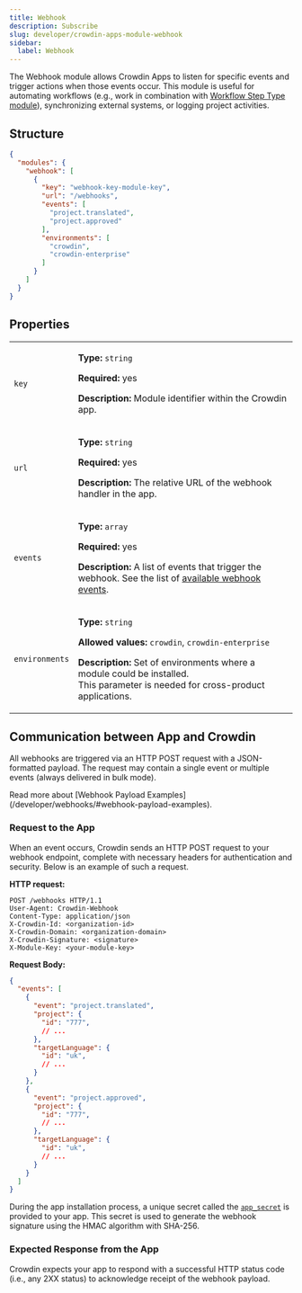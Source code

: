 ```yaml
---
title: Webhook
description: Subscribe
slug: developer/crowdin-apps-module-webhook
sidebar:
  label: Webhook
---
```



The Webhook module allows Crowdin Apps to listen for specific events and trigger actions when those events occur. This module is useful for automating workflows (e.g., work in combination with [Workflow Step Type module](/developer/crowdin-apps-module-workflow-step-type/)), synchronizing external systems, or logging project activities.

## Structure

```json title="manifest.json"
{
  "modules": {
    "webhook": [
      {
        "key": "webhook-key-module-key",
        "url": "/webhooks",
        "events": [
          "project.translated",
          "project.approved"
        ],
        "environments": [
          "crowdin",
          "crowdin-enterprise"
        ]
      }
    ]
  }
}
```

## Properties

<table>
  <tbody>
    <tr>
      <td><code>key</code></td>
      <td>
        <p><strong>Type:</strong> <code>string</code></p>
        <p><strong>Required:</strong> yes</p>
        <p><strong>Description:</strong> Module identifier within the Crowdin app.</p>
      </td>
    </tr>
    <tr>
      <td><code>url</code></td>
      <td>
        <p><strong>Type:</strong> <code>string</code></p>
        <p><strong>Required:</strong> yes</p>
        <p><strong>Description:</strong> The relative URL of the webhook handler in the app.</p>
      </td>
    </tr>
    <tr>
      <td><code>events</code></td>
      <td>
        <p><strong>Type:</strong> <code>array</code></p>
        <p><strong>Required:</strong> yes</p>
        <p><strong>Description:</strong> A list of events that trigger the webhook. See the list of <a href="/developer/webhooks/#events" target="_blank">available webhook events</a>.</p>
      </td>
    </tr>
    <tr>
      <td><code class="whitespace-nowrap">environments</code></td>
      <td>
        <p><strong>Type:</strong> <code>string</code></p>
        <p><strong>Allowed values:</strong> <code>crowdin</code>, <code>crowdin-enterprise</code></p>
        <p><strong>Description:</strong> Set of environments where a module could be installed.<br/>
        This parameter is needed for cross-product applications.</p>
      </td>
    </tr>
  </tbody>
</table>

## Communication between App and Crowdin

All webhooks are triggered via an HTTP POST request with a JSON-formatted payload. The request may contain a single event or multiple events (always delivered in bulk mode).

<ReadMore>
  Read more about [Webhook Payload Examples](/developer/webhooks/#webhook-payload-examples).
</ReadMore>

### Request to the App

When an event occurs, Crowdin sends an HTTP POST request to your webhook endpoint, complete with necessary headers for authentication and security. Below is an example of such a request.

**HTTP request:**

```
POST /webhooks HTTP/1.1
User-Agent: Crowdin-Webhook
Content-Type: application/json
X-Crowdin-Id: <organization-id>
X-Crowdin-Domain: <organization-domain>
X-Crowdin-Signature: <signature>
X-Module-Key: <your-module-key>
```

**Request Body:**

```json
{
  "events": [
    {
      "event": "project.translated",
      "project": {
        "id": "777",
        // ...
      },
      "targetLanguage": {
        "id": "uk",
        // ...
      }
    },
    {
      "event": "project.approved",
      "project": {
        "id": "777",
        // ...
      },
      "targetLanguage": {
        "id": "uk",
        // ...
      }
    }
  ]
}
```

During the app installation process, a unique secret called the [`app_secret`](/developer/crowdin-apps-installation/#installed-event-communication-flow) is provided to your app. This secret is used to generate the webhook signature using the HMAC algorithm with SHA-256.

### Expected Response from the App

Crowdin expects your app to respond with a successful HTTP status code (i.e., any 2XX status) to acknowledge receipt of the webhook payload.
